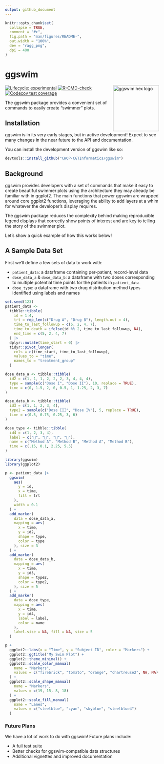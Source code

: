 ```yaml
---
output: github_document
---
```


<!-- README.md is generated from README.Rmd. Please edit that file -->

```r
knitr::opts_chunk$set(
  collapse = TRUE,
  comment = "#>",
  fig.path = "man/figures/README-",
  out.width = "100%",
  dev = "ragg_png",
  dpi = 400
)
```

# ggswim

<p align="center">

<img src="man/figures/ggswim.png" alt="ggswim hex logo" width="150" align="right"/>

</p>

<!-- badges: start -->
[![Lifecycle: experimental](https://img.shields.io/badge/lifecycle-experimental-orange.svg)](https://lifecycle.r-lib.org/articles/stages.html#experimental)
[![R-CMD-check](https://github.com/CHOP-CGTInformatics/ggswim/actions/workflows/R-CMD-check.yaml/badge.svg)](https://github.com/CHOP-CGTInformatics/ggswim/actions/workflows/R-CMD-check.yaml)
[![Codecov test coverage](https://codecov.io/gh/CHOP-CGTInformatics/ggswim/branch/main/graph/badge.svg)](https://app.codecov.io/gh/CHOP-CGTInformatics/ggswim?branch=main)
<!-- badges: end -->

The ggswim package provides a convenient set of commands to easily create "swimmer" plots.

## Installation

ggswim is in its very early stages, but in active development! Expect to see many changes in the near future to the API and documentation.

You can install the development version of ggswim like so:

``` r
devtools::install_github("CHOP-CGTInformatics/ggswim")
```

## Background

ggswim provides developers with a set of commands that make it easy to create beautiful swimmer plots using the architecture they may already be familiar with in ggplot2. The main functions that power ggswim are wrapped around core ggplot2 functions, leveraging the ability to add layers at a whim for whatever the developer's display requires. 

The ggswim package reduces the complexity behind making reproducible legend displays that correctly show points of interest and are key to telling the story of the swimmer plot.

Let's show a quick example of how this works below!

## A Sample Data Set

First we'll define a few sets of data to work with:

- `patient_data`: a dataframe containing per-patient, record-level data
- `dose_data_a` & `dose_data_b`: a dataframe with two doses corresponding to multiple potential time points for the patients in `patient_data`
- `dose_type`: a dataframe with two drug distribution method types identified using labels and names

```r
set.seed(123)
patient_data <-
  tibble::tibble(
    id = 1:4,
    trt = rep_len(c("Drug A", "Drug B"), length.out = 4),
    time_to_last_followup = c(5, 2, 4, 7),
    time_to_death = ifelse(id %% 2, time_to_last_followup, NA),
    end_time = c(5, 2, 4, 7)
  ) |>
  dplyr::mutate(time_start = 0) |>
  tidyr::pivot_longer(
    cols = c(time_start, time_to_last_followup),
    values_to = "time",
    names_to = "treatment_group"
  )

dose_data_a <- tibble::tibble(
  id2 = c(1, 1, 1, 2, 2, 2, 3, 4, 4, 4),
  type = sample(c("Dose I", "Dose II"), 10, replace = TRUE),
  time = c(0, 1.5, 2, 0, 0.5, 1, 1.25, 2, 3, 7)
)

dose_data_b <- tibble::tibble(
  id3 = c(1, 1, 2, 3, 4),
  type2 = sample(c("Dose III", "Dose IV"), 5, replace = TRUE),
  time = c(0.5, 0.75, 0.25, 3, 6)
)

dose_type <- tibble::tibble(
  id4 = c(1, 2, 3, 4),
  label = c("💊", "💉", "💊", "💉"),
  name = c("Method A", "Method B", "Method A", "Method B"),
  time = c(.15, 0.1, 2.25, 5.5)
)
```

```r
library(ggswim)
library(ggplot2)

p <- patient_data |>
  ggswim(
    aes(
      y = id,
      x = time,
      fill = trt
    ),
    width = 0.1
  ) +
  add_marker(
    data = dose_data_a,
    mapping = aes(
      x = time,
      y = id2,
      shape = type,
      color = type
    ), size = 3
  ) +
  add_marker(
    data = dose_data_b,
    mapping = aes(
      x = time,
      y = id3,
      shape = type2,
      color = type2,
    ), size = 5
  ) +
  add_marker(
    data = dose_type,
    mapping = aes(
      x = time,
      y = id4,
      label = label,
      color = name
    ),
    label.size = NA, fill = NA, size = 5
  )

p +
  ggplot2::labs(x = "Time", y = "Subject ID", color = "Markers") +
  ggplot2::ggtitle("My Swim Plot") +
  ggplot2::theme_minimal() +
  ggplot2::scale_color_manual(
    name = "Markers",
    values = c("firebrick", "tomato", "orange", "chartreuse2", NA, NA)
  ) +
  ggplot2::scale_shape_manual(
    name = "Markers",
    values = c(19, 15, 8, 18)
  ) +
  ggplot2::scale_fill_manual(
    name = "Lanes",
    values = c("steelblue", "cyan", "skyblue", "steelblue4")
  )
```

### Future Plans

We have a lot of work to do with ggswim! Future plans include:

- A full test suite
- Better checks for ggswim-compatible data structures
- Additional vignettes and improved documentation
